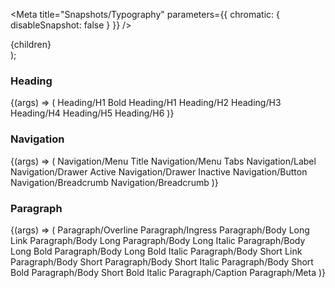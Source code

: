 

<Meta title="Snapshots/Typography" parameters={{ chromatic: { disableSnapshot: false } }} />

  <section>
    <div
      style={{
        display: 'flex',
        flexDirection: 'column',
        gap: '2rem',
        padding: '1rem',
        backgroundColor: '#F7F7F7',
        borderRadius: '4px',
      }}
    >
      {children}
    </div>
  </section>
);

### Heading

<Story name="Heading">
  {(args) => (
    <Container>
      <Typography variant="heading" type="h1_bold">
        Heading/H1 Bold
      </Typography>
      <Typography variant="heading" type="h1">
        Heading/H1
      </Typography>
      <Typography variant="heading" type="h2">
        Heading/H2
      </Typography>
      <Typography variant="heading" type="h3">
        Heading/H3
      </Typography>
      <Typography variant="heading" type="h4">
        Heading/H4
      </Typography>
      <Typography variant="heading" type="h5">
        Heading/H5
      </Typography>
      <Typography variant="heading" type="h6">
        Heading/H6
      </Typography>
    </Container>
  )}
</Story>

### Navigation

<Story name="Navigation">
  {(args) => (
    <Container>
      <Typography variant="navigation" type="menu_title">
        Navigation/Menu Title
      </Typography>
      <Typography variant="navigation" type="menu_tabs">
        Navigation/Menu Tabs
      </Typography>
      <Typography variant="navigation" type="label">
        Navigation/Label
      </Typography>
      <Typography variant="navigation" type="drawer_active">
        Navigation/Drawer Active
      </Typography>
      <Typography variant="navigation" type="drawer_inactive">
        Navigation/Drawer Inactive
      </Typography>
      <Typography variant="navigation" type="button">
        Navigation/Button
      </Typography>
      <Typography variant="navigation" type="breadcrumb">
        Navigation/Breadcrumb
      </Typography>
      <Typography variant="navigation" type="breadcrumb_hover">
        Navigation/Breadcrumb
      </Typography>
    </Container>
  )}
</Story>

### Paragraph

<Story name="Paragraph">
  {(args) => (
    <Container>
      <Typography variant="paragraph" type="overline">
        Paragraph/Overline
      </Typography>
      <Typography variant="paragraph" type="ingress">
        Paragraph/Ingress
      </Typography>
      <Typography variant="paragraph" type="body_long_link">
        Paragraph/Body Long Link
      </Typography>
      <Typography variant="paragraph" type="body_long">
        Paragraph/Body Long
      </Typography>
      <Typography variant="paragraph" type="body_long_italic">
        Paragraph/Body Long Italic
      </Typography>
      <Typography variant="paragraph" type="body_long_bold">
        Paragraph/Body Long Bold
      </Typography>
      <Typography variant="paragraph" type="body_long_bold_italic">
        Paragraph/Body Long Bold Italic
      </Typography>
      <Typography variant="paragraph" type="body_short_link">
        Paragraph/Body Short Link
      </Typography>
      <Typography variant="paragraph" type="body_short">
        Paragraph/Body Short
      </Typography>
      <Typography variant="paragraph" type="body_short_italic">
        Paragraph/Body Short Italic
      </Typography>
      <Typography variant="paragraph" type="body_short_bold">
        Paragraph/Body Short Bold
      </Typography>
      <Typography variant="paragraph" type="body_short_bold_italic">
        Paragraph/Body Short Bold Italic
      </Typography>
      <Typography variant="paragraph" type="caption">
        Paragraph/Caption
      </Typography>
      <Typography variant="paragraph" type="meta">
        Paragraph/Meta
      </Typography>
    </Container>
  )}
</Story>
